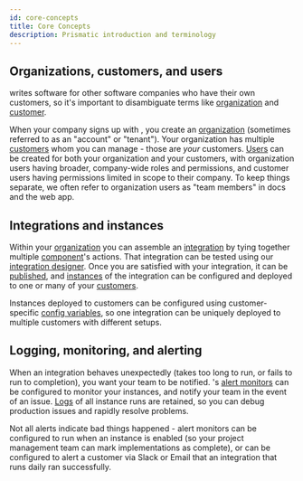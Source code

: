 ```yaml
---
id: core-concepts
title: Core Concepts
description: Prismatic introduction and terminology
---
```



## Organizations, customers, and users

 writes software for other software companies who have their own customers, so it's important to disambiguate terms like [organization](organization.mdx) and [customer](customers.mdx).

When your company signs up with , you create an [organization](organization.mdx) (sometimes referred to as an "account" or "tenant").
Your organization has multiple [customers](customers.mdx) whom you can manage - those are _your_ customers.
[Users](users.mdx) can be created for both your organization and your customers, with organization users having broader, company-wide roles and permissions, and customer users having permissions limited in scope to their company.
To keep things separate, we often refer to organization users as "team members" in docs and the web app.

<Screenshot
  filename="getting-started/introduction/organization_and_customers.png"
  maxWidth="500px"
  alt="Diagram of an organization with customers"
/>

## Integrations and instances

Within your [organization](organization.mdx) you can assemble an [integration](integrations.mdx) by tying together multiple [component](components.mdx)'s actions.
That integration can be tested using our [integration designer](testing-integrations.mdx).
Once you are satisfied with your integration, it can be [published](integrations.mdx#publishing-an-integration), and [instances](instances.mdx) of the integration can be configured and deployed to one or many of your [customers](customers.mdx).

Instances deployed to customers can be configured using customer-specific [config variables](building-integrations.mdx#config-variables-in-integrations), so one integration can be uniquely deployed to multiple customers with different setups.

<Screenshot
  filename="shared/acmeerp-integration.png"
  maxWidth="800px"
  alt="AcmeERP Fuel Integration in  app"
/>

## Logging, monitoring, and alerting

When an integration behaves unexpectedly (takes too long to run, or fails to run to completion), you want your team to be notified.
's [alert monitors](monitoring-and-alerting.mdx) can be configured to monitor your instances, and notify your team in the event of an issue.
[Logs](logging.mdx) of all instance runs are retained, so you can debug production issues and rapidly resolve problems.

Not all alerts indicate bad things happened - alert monitors can be configured to run when an instance is enabled (so your project management team can mark implementations as complete), or can be configured to alert a customer via Slack or Email that an integration that runs daily ran successfully.
